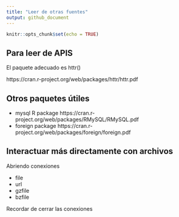 ```yaml
---
title: "Leer de otras fuentes"
output: github_document
---
```


```r
knitr::opts_chunk$set(echo = TRUE)
```

## Para leer de APIS
El paquete adecuado es httr()

https://cran.r-project.org/web/packages/httr/httr.pdf

## Otros paquetes útiles

- mysql R package https://cran.r-project.org/web/packages/RMySQL/RMySQL.pdf
- foreign package https://cran.r-project.org/web/packages/foreign/foreign.pdf

## Interactuar más directamente con archivos

Abriendo conexiones

- file
- url
- gzfile
- bzfile
 
 Recordar de cerrar las conexiones
 
```r

```

